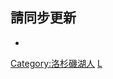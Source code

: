 <noinclude>{{noteTA|G1=NBA}}</noinclude>{{NBA current roster
| name = 洛杉矶湖人现时球员名单
| team = 洛杉矶湖人
| coach = [[達爾文·哈姆|哈姆]]
| assistants = {{link-en|昆頓·克勞福德|Quinton Crawford|克勞福德}}
* {{link-en|菲爾·漢迪|Phil Handy|漢迪}}
* [[约翰·卢卡斯三世|卢卡斯]]
* {{link-en|邁克·本伯西|Mike Penberthy|本伯西}}
* {{link-en|米勒斯·西蒙|Miles Simon|西蒙}}
| players =
* 0 [[羅素·衛斯特布魯克|衛斯特布魯克]]
* 2 [[韋恩·艾靈頓|艾靈頓]]
* 3 [[安東尼·戴維斯 (籃球運動員)|戴維斯]]
* 4 [[D·J·奥古斯汀|奥古斯汀]]
* 5 [[塔伦·霍顿-塔克|霍顿-塔克]]
* 6 [[勒布朗·詹姆斯|詹姆斯]]
* 7 [[卡梅隆·安东尼|安东尼]]
* 9 [[肯特·贝兹莫尔|贝兹莫尔]]
* 10 {{le|馬克斯·克裏斯蒂|Max Christie (basketball)|克裏斯蒂}}
* 11 [[馬利克·蒙克|蒙克]]
* 12 [[肯德里克·納恩|納恩]]
* 14 [[史丹利·強森|強森]]
* 15 [[奧斯汀·里夫斯|里夫斯]]
* 20 [[艾弗里·布拉德利|布拉德利]]
* 35 {{le|韋尼恩·加布里艾爾|Wenyen Gabriel|加布里艾爾}}
* 37 {{le|麥克·麥克朗|Mac McClung|麥克朗}}
* 39 [[迪韋特·侯活|侯活]]
* 40 {{le|梅森·瓊斯|Mason Jones (basketball)|瓊斯}}
}}<noinclude>

== 請同步更新 ==
*{{tl|洛杉矶湖人球员名单}}

[[Category:洛杉磯湖人]]
[[Category:NBA现时球员名单导航模板|L]]
</noinclude>